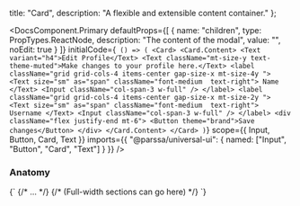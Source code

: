 
  title: "Card",
  description: "A flexible and extensible content container."
};

<DocsComponent.Primary
  defaultProps={[
    {
      name: "children",
      type: PropTypes.ReactNode,
      description: "The content of the modal",
      value: "",
      noEdit: true
    }
  ]}
  initialCode={`
() => (
  <Card>
    <Card.Content>
      <Text variant="h4">Edit Profile</Text>
      <Text className="mt-size-y text-theme-muted">Make changes to your profile here.</Text>
      <label className="grid grid-cols-4 items-center gap-size-x mt-size-4y ">
        <Text size="sm" as="span" className="font-medium  text-right">
          Name
        </Text>
        <Input className="col-span-3 w-full" />
      </label>
      <label className="grid grid-cols-4 items-center gap-size-x mt-size-2y ">
        <Text size="sm" as="span" className="font-medium  text-right">
          Username
        </Text>
        <Input className="col-span-3 w-full" />
      </label>
      <div className="flex justify-end mt-6">
        <Button theme="brand">Save changes</Button>
      </div>
    </Card.Content>
  </Card>
)`}
  scope={{
    Input,
    Button,
    Card,
    Text
  }}
  imports={{
    "@parssa/universal-ui": {
      named: ["Input", "Button", "Card", "Text"]
    }
  }}
/>

### Anatomy

<CodeBlock className="mt-size-2y">
  {`<Card>
  <Card.Content> 
    {/* ... */}
  </Card.Content>
  {/* (Full-width sections can go here) */}
</Card>`}
</CodeBlock>

